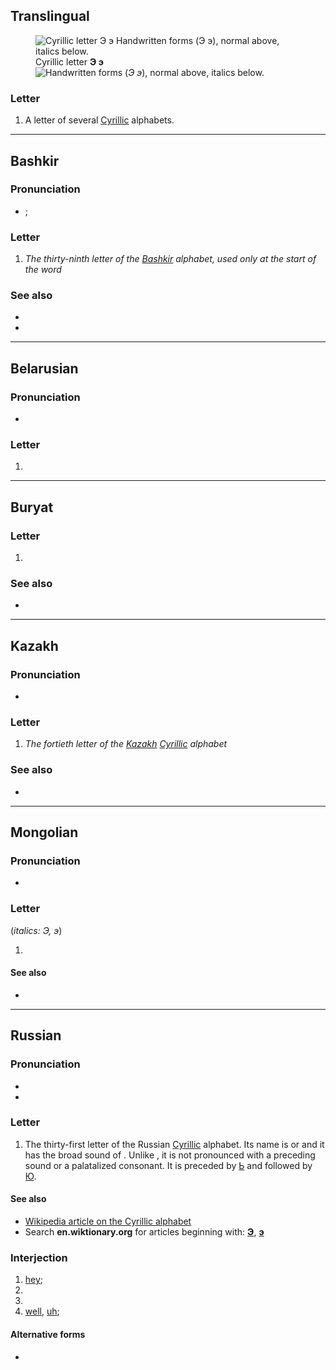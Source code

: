 {{also|Э|ӭ|Ӭ|ဒ|Appendix:Variations of "e"}}
{{character info}}
==Translingual==
[[File:Cyrillic AE.png|thumb|right|Cyrillic letter '''Э э'''<br/>
[[File:31-Russian alphabet-Э э.svg|thumb|Handwritten forms]]
(''Э э''), normal above, italics below.]]

===Letter===
{{mul-letter|upper=Э|lower=э|sc=Cyrl}}

# A letter of several [[Cyrillic]] alphabets.

----

==Bashkir==

===Pronunciation===
* {{qualifier|phoneme}} {{IPA|ba|/ɪ̞/}}; {{qualifier|in Russian borrowings}} {{IPA|ba|/ɛ/}}

===Letter===
{{head|ba|letter|upper case|Э}}

# ''The thirty-ninth letter of the [[Bashkir]] alphabet, used only at the start of the word''

===See also===
* {{l|ba|е}}
* {{list:Cyrillic script letters/ba}}

----

==Belarusian==

===Pronunciation===
* {{be-IPA}}

===Letter===
{{head|be|letter|lower case||upper case|Э}}

# {{Cyrl-def|be|letter|30}}

----

==Buryat==

===Letter===
{{head|bua|letter|lower case||upper case|Э}}

# {{Cyrl-def|bua|letter|34}}

===See also===
* {{list:Cyrillic script letters/bua}}

----

==Kazakh==
{{kk-regional|э|ە}}

===Pronunciation===
* {{qualifier|phoneme}} {{IPA|kk|/e/}}

===Letter===
{{head|kk|letter|sc=Cyrl|lower case||upper case|Э}}

# ''The fortieth letter of the [[Kazakh]] [[Cyrillic]] alphabet''

===See also===
* {{list:Cyrillic script letters/kk}}

----

==Mongolian==

===Pronunciation===
* {{IPA|mn|/e~i/}}

===Letter===
{{head|mn|letter|lower case||upper case|Э}} (''italics: Э, э'')

# {{Cyrl-def|mn|letter|33}}

====See also====
* {{list:Cyrillic script letters/mn}}

----

==Russian==

===Pronunciation===
* {{ru-IPA}}
* {{audio|ru|Ru-{{PAGENAME}}.ogg|Audio}}

===Letter===
{{head|ru|letter|lower case||upper case|Э}}

# The thirty-first letter of the Russian [[Cyrillic]] alphabet. Its name is {{l|ru|э}} or {{l|ru|э́ оборо́тное|t=backwards e}} and it has the broad sound of {{IPAchar|/e/}}. Unlike {{l|ru|е}}, it is not pronounced with a preceding {{IPAchar|/j/}} sound or a palatalized consonant. It is preceded by [[ь|Ь]] and followed by [[ю|Ю]].

====See also====
{{list:Cyrillic script letters/ru}}
* [[w:Cyrillic alphabet|Wikipedia article on the Cyrillic alphabet]]
* Search '''en.wiktionary.org''' for articles beginning with: '''[http://en.wiktionary.org/w/index.php?title=Special%3AAllpages&from=%D0%AD&namespace=0 Э]''', '''[http://en.wiktionary.org/w/index.php?title=Special%3AAllpages&from=%D1%8D&namespace=0 э]'''

===Interjection===
{{head|ru|interjection}} {{tlb|ru|colloquial}}

# [[hey]]; {{n-g|an [[exclamation]] to get [[attention]]}}
# {{n-g|to indicate [[doubt]], [[disgust]]}}
# {{n-g|to clearly indicate a [[protest]] or [[reprimand]]}}
# [[well]], [[uh]]; {{n-g|space filler or pause during conversation}}

====Alternative forms====
* {{alt|ru|э-э-э|э́-э|эээ}}

{{topics|ru|Cyrillic letter names|Letter names}}